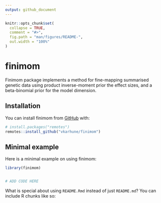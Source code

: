 ```yaml
---
output: github_document
---
```


<!-- README.md is generated from README.Rmd. Please edit that file -->

```r
knitr::opts_chunk$set(
  collapse = TRUE,
  comment = "#>",
  fig.path = "man/figures/README-",
  out.width = "100%"
)
```

# finimom

<!-- badges: start -->
<!-- badges: end -->

Finimom package implements a method for fine-mapping summarised genetic data using product inverse-moment prior the effect sizes, and a beta-binomial prior for the model dimension.

## Installation

You can install finimom from [GitHub](https://github.com/) with:

``` r
# install.packages("remotes")
remotes::install_github("vkarhune/finimom")
```

## Minimal example

Here is a minimal example on using finimom:

```r
library(finimom)


# ADD CODE HERE

```

What is special about using `README.Rmd` instead of just `README.md`? You can include R chunks like so:

